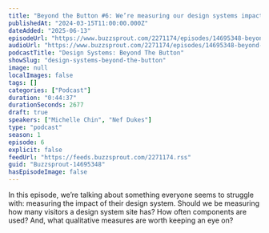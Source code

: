 ```yaml
---
title: "Beyond the Button #6: We’re measuring our design systems impact, right?"
publishedAt: "2024-03-15T11:00:00.000Z"
dateAdded: "2025-06-13"
episodeUrl: "https://www.buzzsprout.com/2271174/episodes/14695348-beyond-the-button-6-we-re-measuring-our-design-systems-impact-right.mp3"
audioUrl: "https://www.buzzsprout.com/2271174/episodes/14695348-beyond-the-button-6-we-re-measuring-our-design-systems-impact-right.mp3"
podcastTitle: "Design Systems: Beyond The Button"
showSlug: "design-systems-beyond-the-button"
image: null
localImages: false
tags: []
categories: ["Podcast"]
duration: "0:44:37"
durationSeconds: 2677
draft: true
speakers: ["Michelle Chin", "Nef Dukes"]
type: "podcast"
season: 1
episode: 6
explicit: false
feedUrl: "https://feeds.buzzsprout.com/2271174.rss"
guid: "Buzzsprout-14695348"
hasEpisodeImage: false
---
```

In this episode, we’re talking about something everyone seems to struggle with: measuring the impact of their design system. Should we be measuring how many visitors a design system site has? How often components are used? And, what qualitative measures are worth keeping an eye on?
